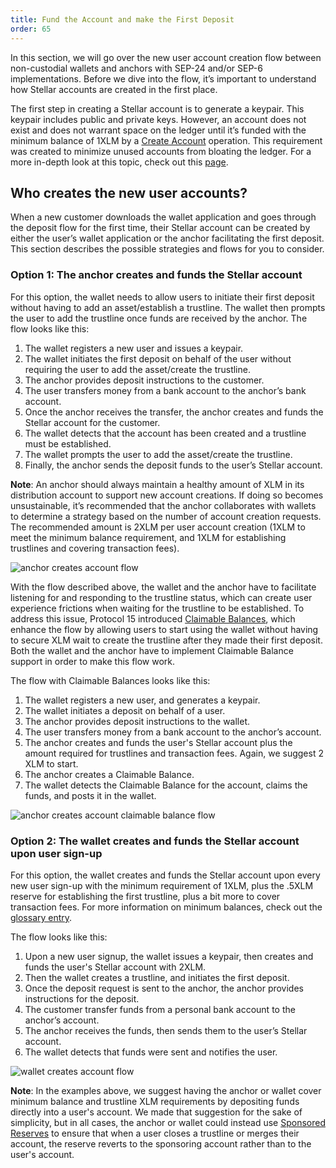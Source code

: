 ```yaml
---
title: Fund the Account and make the First Deposit
order: 65
---
```


In this section, we will go over the new user account creation flow between non-custodial wallets and anchors with SEP-24 and/or SEP-6 implementations. Before we dive into the flow, it’s important to understand how Stellar accounts are created in the first place. 

The first step in creating a Stellar account is to generate a keypair. This keypair includes public and private keys. However, an account does not exist and does not warrant space on the ledger until it’s funded with the minimum balance of 1XLM by a [Create Account](../../start/list-of-operations.mdx#create-acccount) operation. This requirement was created to minimize unused accounts from bloating the ledger. For a more in-depth look at this topic, check out this [page](../tutorials/create-account.mdx).

## Who creates the new user accounts? 

When a new customer downloads the wallet application and goes through the deposit flow for the first time, their Stellar account can be created by either the user’s wallet application or the anchor facilitating the first deposit. This section describes the possible strategies and flows for you to consider. 

### Option 1: The anchor creates and funds the Stellar account

For this option, the wallet needs to allow users to initiate their first deposit without having to add an asset/establish a trustline. The wallet then prompts the user to add the trustline once funds are received by the anchor. The flow looks like this: 

1. The wallet registers a new user and issues a keypair.
2. The wallet initiates the first deposit on behalf of the user without requiring the user to add the asset/create the trustline.
3. The anchor provides deposit instructions to the customer.
4. The user transfers money from a bank account to the anchor’s bank account.
5. Once the anchor receives the transfer, the anchor creates and funds the Stellar account for the customer. 
6. The wallet detects that the account has been created and a trustline must be established.
7. The wallet prompts the user to add the asset/create the trustline.
8. Finally, the anchor sends the deposit funds to the user’s Stellar account.

**Note**: An anchor should always maintain a healthy amount of XLM in its distribution account to support new account creations. If doing so becomes unsustainable, it’s recommended that the anchor collaborates with wallets to determine a strategy based on the number of account creation requests. The recommended amount is 2XLM per user account creation (1XLM to meet the minimum balance requirement, and 1XLM for establishing trustlines and covering transaction fees).

![anchor creates account flow](../web-assets/first-deposit-anchor-flow.png)

With the flow described above, the wallet and the anchor have to facilitate listening for and responding to the trustline status, which can create user experience frictions when waiting for the trustline to be established. To address this issue, Protocol 15 introduced [Claimable Balances](../glossary/claimable-balance.mdx), which enhance the flow by allowing users to start using the wallet without having to secure XLM wait to create the trustline after they made their first deposit. Both the wallet and the anchor have to implement Claimable Balance support in order to make this flow work.

The flow with Claimable Balances looks like this:

1. The wallet registers a new user, and generates a keypair.
2. The wallet initiates a deposit on behalf of a user.
3. The anchor provides deposit instructions to the wallet. 
4. The user transfers money from a bank account to the anchor’s account.
5. The anchor creates and funds the user's Stellar account plus the amount required for trustlines and transaction fees.  Again, we suggest 2 XLM to start. 
6. The anchor creates a Claimable Balance.
7. The wallet detects the Claimable Balance for the account, claims the funds, and posts it in the wallet. 

![anchor creates account claimable balance flow](../web-assets/first-deposit-claimable-balance-flow.png)

### Option 2: The wallet creates and funds the Stellar account upon user sign-up

For this option, the wallet creates and funds the Stellar account upon every new user sign-up with the minimum requirement of 1XLM, plus the .5XLM reserve for establishing the first trustline, plus a bit more to cover transaction fees. For more information on minimum balances, check out the [glossary entry](../glossary/minimum-balance.mdx).

The flow looks like this: 

1. Upon a new user signup, the wallet issues a keypair, then creates and funds the user's Stellar account with 2XLM. 
2. Then the wallet creates a trustline, and initiates the first deposit.
3. Once the deposit request is sent to the anchor, the anchor provides instructions for the deposit. 
4. The customer transfer funds from a personal bank account to the anchor’s account.
5. The anchor receives the funds, then sends them to the user’s Stellar account. 
6. The wallet detects that funds were sent and notifies the user. 

![wallet creates account flow](../web-assets/first-deposit-wallet-flow.png)

**Note**: In the examples above, we suggest having the anchor or wallet cover minimum balance and trustline XLM requirements by depositing funds directly into a user's account.  We made that suggestion for the sake of simplicity, but in all cases, the anchor or wallet could instead use [Sponsored Reserves](../glossary/sponsored-reserves.mdx) to ensure that when a user closes a trustline or merges their account, the reserve reverts to the sponsoring account rather than to the user's account.
